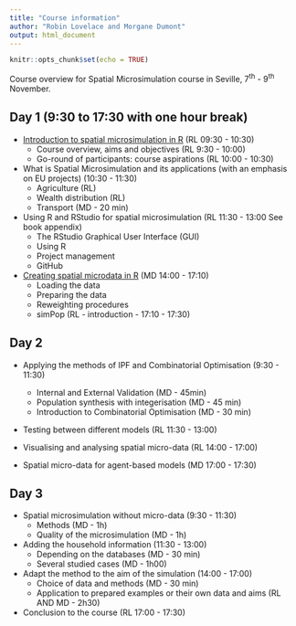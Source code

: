 ```yaml
---
title: "Course information"
author: "Robin Lovelace and Morgane Dumont"
output: html_document
---
```


```r
knitr::opts_chunk$set(echo = TRUE)
```

Course overview for Spatial Microsimulation course in Seville, 7^th^ - 9^th^ November.

## Day 1 (9:30 to 17:30 with one hour break)

- [Introduction to spatial microsimulation in R](http://robinlovelace.net/spatial-microsim-book/slides/introduction.pdf) (RL 09:30 - 10:30)
    - Course overview, aims and objectives (RL 9:30 - 10:00)
    - Go-round of participants: course aspirations (RL 10:00 - 10:30)

- What is Spatial Microsimulation and its applications (with an emphasis on EU projects) (10:30 - 11:30)
    - Agriculture (RL)
    - Wealth distribution (RL)
    - Transport (MD - 20 min)
    
- Using R and RStudio for spatial microsimulation (RL 11:30 - 13:00 See book appendix)
    - The RStudio Graphical User Interface (GUI)
    - Using R
    - Project management
    - GitHub

- [Creating spatial microdata in R](http://robinlovelace.net/spatial-microsim-book/slides/spatial-microdata-in-r.html) (MD 14:00 - 17:10)
    - Loading the data
    - Preparing the data 
    - Reweighting procedures
    - simPop (RL - introduction - 17:10 - 17:30)
  
## Day 2

- Applying the methods of IPF and Combinatorial Optimisation (9:30 - 11:30)
    - Internal and External Validation (MD - 45min)
    - Population synthesis with integerisation (MD - 45 min)
    - Introduction to Combinatorial Optimisation (MD - 30 min)

- Testing between different models (RL 11:30 - 13:00) 

- Visualising and analysing spatial micro-data (RL 14:00 - 17:00)

- Spatial micro-data for agent-based models (MD 17:00 - 17:30)

## Day 3
    
- Spatial microsimulation without micro-data (9:30 - 11:30)
    - Methods (MD - 1h)
    - Quality of the microsimulation (MD - 1h)
    
- Adding the household information (11:30 - 13:00)
    - Depending on the databases (MD - 30 min)
    - Several studied cases (MD - 1h00)
    
- Adapt the method to the aim of the simulation (14:00 - 17:00)
    - Choice of data and methods (MD - 30 min)
    - Application to prepared examples or their own data and aims (RL AND MD - 2h30)

- Conclusion to the course (RL 17:00 - 17:30)



